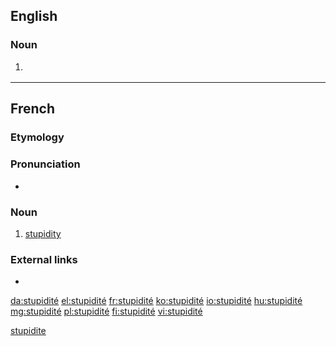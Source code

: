 ==English==

===Noun===
{{en-noun|?}}

# {{context|rare|lang=en}} {{alternative form of|stupidity|lang=en}}

[[Category:English terms spelled with É|stupidite]]
----

==French==

===Etymology===
{{etyl|la|fr}} {{term|stupiditas|lang=la}}

===Pronunciation===
* {{IPA|/sty.pi.di.te/|lang=fr}}

===Noun===
{{fr-noun|f}}

# [[stupidity]]

===External links===
* {{R:TLFi}}

[[da:stupidité]]
[[el:stupidité]]
[[fr:stupidité]]
[[ko:stupidité]]
[[io:stupidité]]
[[hu:stupidité]]
[[mg:stupidité]]
[[pl:stupidité]]
[[fi:stupidité]]
[[vi:stupidité]]